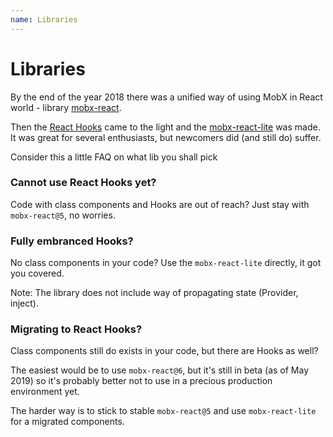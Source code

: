 ---
name: Libraries
---

# Libraries

By the end of the year 2018 there was a unified way of using MobX in React world - library [mobx-react](https://github.com/mobxjs/mobx-react).

Then the [React Hooks](https://reactjs.org/docs/hooks-intro.html) came to the light and the [mobx-react-lite](https://github.com/mobxjs/mobx-react-lite) was made. It was great for several enthusiasts, but newcomers did (and still do) suffer.

Consider this a little FAQ on what lib you shall pick

### Cannot use React Hooks yet?

Code with class components and Hooks are out of reach? Just stay with `mobx-react@5`, no worries.

### Fully embranced Hooks?

No class components in your code? Use the `mobx-react-lite` directly, it got you covered.

Note: The library does not include way of propagating state (Provider, inject).

### Migrating to React Hooks?

Class components still do exists in your code, but there are Hooks as well?

The easiest would be to use `mobx-react@6`, but it's still in beta (as of May 2019) so it's probably better not to use in a precious production environment yet.

The harder way is to stick to stable `mobx-react@5` and use `mobx-react-lite` for a migrated components.
